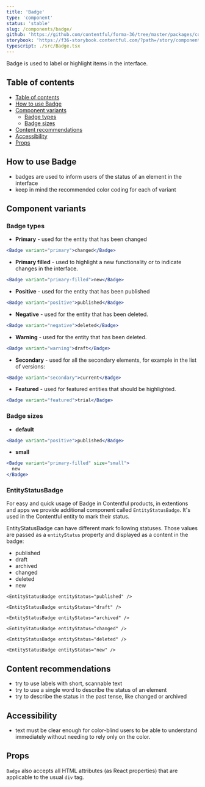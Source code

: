 ```yaml
---
title: 'Badge'
type: 'component'
status: 'stable'
slug: /components/badge/
github: 'https://github.com/contentful/forma-36/tree/master/packages/components/badge'
storybook: 'https://f36-storybook.contentful.com/?path=/story/components-badge--basic'
typescript: ./src/Badge.tsx
---
```


Badge is used to label or highlight items in the interface.

## Table of contents

- [Table of contents](#table-of-contents)
- [How to use Badge](#how-to-use-badge)
- [Component variants](#component-variants)
  - [Badge types](#badge-types)
  - [Badge sizes](#badge-sizes)
- [Content recommendations](#content-recommendations)
- [Accessibility](#accessibility)
- [Props](#props)

## How to use Badge

- badges are used to inform users of the status of an element in the interface
- keep in mind the recommended color coding for each of variant

## Component variants

### Badge types

- **Primary** - used for the entity that has been changed

```jsx
<Badge variant="primary">changed</Badge>
```

- **Primary filled** - used to highlight a new functionality or to indicate changes in the interface.

```jsx
<Badge variant="primary-filled">new</Badge>
```

- **Positive** - used for the entity that has been published

```jsx
<Badge variant="positive">published</Badge>
```

- **Negative** - used for the entity that has been deleted.

```jsx
<Badge variant="negative">deleted</Badge>
```

- **Warning** - used for the entity that has been deleted.

```jsx
<Badge variant="warning">draft</Badge>
```

- **Secondary** - used for all the secondary elements, for example in the list of versions:

```jsx
<Badge variant="secondary">current</Badge>
```

- **Featured** - used for featured entities that should be highlighted.

```jsx
<Badge variant="featured">trial</Badge>
```

### Badge sizes

- **default**

```jsx
<Badge variant="positive">published</Badge>
```

- **small**

```jsx
<Badge variant="primary-filled" size="small">
  new
</Badge>
```

### EntityStatusBadge

For easy and quick usage of Badge in Contentful products, in extentions and apps we provide additional component called `EntityStatusBadge`. It's used in the Contentful entity to mark their status.

EntityStatusBadge can have different mark following statuses. Those values are passed as a `entityStatus` property and displayed as a content in the badge:

- published
- draft
- archived
- changed
- deleted
- new

```tsx
<EntityStatusBadge entityStatus="published" />
```

```tsx
<EntityStatusBadge entityStatus="draft" />
```

```tsx
<EntityStatusBadge entityStatus="archived" />
```

```tsx
<EntityStatusBadge entityStatus="changed" />
```

```tsx
<EntityStatusBadge entityStatus="deleted" />
```

```tsx
<EntityStatusBadge entityStatus="new" />
```

## Content recommendations

- try to use labels with short, scannable text
- try to use a single word to describe the status of an element
- try to describe the status in the past tense, like changed or archived

## Accessibility

- text must be clear enough for color-blind users to be able to understand immediately without needing to rely only on the color.

## Props


<Props of="Badge" />

`Badge` also accepts all HTML attributes (as React properties) that are applicable to the usual `div` tag.
